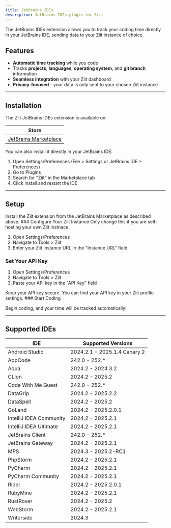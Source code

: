 ```yaml
---
title: JetBrains IDEs
description: JetBrains IDEs plugin for Ziit
---
```



The JetBrains IDEs extension allows you to track your coding time directly in your JetBrains IDE, sending data to your Ziit instance of choice.

<GithubInfo owner="0PandaDEV" repo="ziit-jetbrains" />

## Features

- **Automatic time tracking** while you code
- Tracks **projects**, **languages**, **operating system**, and **git branch** information
- **Seamless integration** with your Ziit dashboard
- **Privacy-focused** - your data is only sent to your chosen Ziit instance

---

## Installation

The Ziit JetBrains IDEs extension is available on:

| Store                                                                    |
| ------------------------------------------------------------------------ |
| [JetBrains Marketplace](https://plugins.jetbrains.com/plugin/27391-ziit) |

You can also install it directly in your JetBrains IDE:

1. Open Settings/Preferences (File > Settings or JetBrains IDE > Preferences)
2. Go to Plugins
3. Search for "Ziit" in the Marketplace tab
4. Click Install and restart the IDE

---

## Setup

<Steps>
<Step>
Install the Ziit extension from the JetBrains Marketplace as described above.
</Step>
<Step>
### Configure Your Ziit Instance

<Callout title="Info" type="info">
  Only change this if you are self-hosting your own Ziit instnace.
</Callout>

1. Open Settings/Preferences
2. Navigate to Tools > Ziit
3. Enter your Ziit instance URL in the "Instance URL" field

</Step>
<Step>

### Set Your API Key

1. Open Settings/Preferences
2. Navigate to Tools > Ziit
3. Paste your API key in the "API Key" field

<Callout title="Note" type="warn">
  Keep your API key secure. You can find your API key in your Ziit profile settings.
</Callout>
</Step>
<Step>
### Start Coding

Begin coding, and your time will be tracked automatically!

</Step>
</Steps>

---

## Supported IDEs

| IDE                     | Supported Versions           |
| ----------------------- | ---------------------------- |
| Android Studio          | 2024.2.1 - 2025.1.4 Canary 2 |
| AppCode                 | 242.0 - 252.\*               |
| Aqua                    | 2024.2 - 2024.3.2            |
| CLion                   | 2024.2 - 2025.2              |
| Code With Me Guest      | 242.0 - 252.\*               |
| DataGrip                | 2024.2 - 2025.2.2            |
| DataSpell               | 2024.2 - 2025.2              |
| GoLand                  | 2024.2 - 2025.2.0.1          |
| IntelliJ IDEA Community | 2024.2 - 2025.2.1            |
| IntelliJ IDEA Ultimate  | 2024.2 - 2025.2.1            |
| JetBrains Client        | 242.0 - 252.\*               |
| JetBrains Gateway       | 2024.2 - 2025.2.1            |
| MPS                     | 2024.3 - 2025.2-RC1          |
| PhpStorm                | 2024.2 - 2025.2.1            |
| PyCharm                 | 2024.2 - 2025.2.1            |
| PyCharm Community       | 2024.2 - 2025.2.1            |
| Rider                   | 2024.2 - 2025.2.0.1          |
| RubyMine                | 2024.2 - 2025.2.1            |
| RustRover               | 2024.2 - 2025.2              |
| WebStorm                | 2024.2 - 2025.2.1            |
| Writerside              | 2024.3                       |
